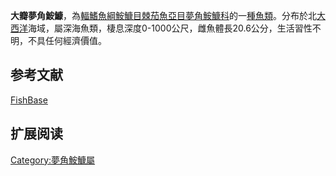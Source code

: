 {{Speciesbox
| name = 大瓣夢角鮟鱇
| image = Oneirodes macrosteus.JPG
| image_caption = 
| status = NE
| status_system = IUCN3.1
| genus = Oneirodes
| species = macrosteus
| authority = [[Pietsch|Pietsch]], 1974
| synonyms = 
}}

'''大瓣夢角鮟鱇'''，為[[輻鰭魚綱|輻鰭魚綱]][[鮟鱇目|鮟鱇目]][[棘茄魚亞目|棘茄魚亞目]][[夢角鮟鱇科|夢角鮟鱇科]]的一[[種|種]][[魚類|魚類]]。分布於北[[大西洋|大西洋]]海域，屬深海魚類，棲息深度0-1000公尺，雌魚體長20.6公分，生活習性不明，不具任何經濟價值。

==参考文献==
[https://web.archive.org/web/20131126121555/http://fishbase.sinica.edu.tw/ FishBase]

== 扩展阅读 ==
{{refbegin}}
{{wikispecies-inline|Oneirodes macrosteus|大瓣夢角鮟鱇}}
{{refend}}
{{Taxonbar|from=Q2222317}}

[[Category:夢角鮟鱇屬|Category:夢角鮟鱇屬]]